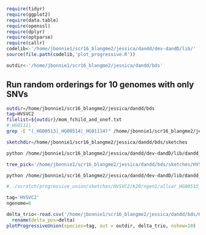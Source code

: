 
```r

require(tidyr)
require(ggplot2)
require(data.table)
require(openssl)
require(dplyr)
require(optparse)
require(callr)
codelib<-'/home/jbonnie1/scr16_blangme2/jessica/dandd/dev-dandD/lib/'
source(file.path(codelib,'plot_progressive.R'))

outdir<-'/home/jbonnie1/scr16_blangme2/jessica/dandd/bds'

```


## Run random orderings for 10 genomes with only SNVs

```bash
outdir=/home/jbonnie1/scr16_blangme2/jessica/dandd/bds
tag=HVSVC2
filelist=${outdir}/mom_fchild_and_onef.txt
#_HG0111|
grep -E "(_HG00513|_HG00514|_HG01114)" /home/jbonnie1/scr16_blangme2/jessica/data/HVSVC2/consensus_fastas.txt > ${filelist}

sketchdir=/home/jbonnie1/scr16_blangme2/jessica/dandd/bds/sketches

python /home/jbonnie1/scr16_blangme2/jessica/dandd/dev-dandD/lib/dandd_cmd.py tree -s ${tag} -f ${filelist} -c ${sketchdir} -k 19 |& tee ${outdir}/${tag}_trio.log

tree_pick='/home/jbonnie1/scr16_blangme2/jessica/dandd/bds/sketches/HVSVC2_6_dtree.pickle'

python /home/jbonnie1/scr16_blangme2/jessica/dandd/dev-dandD/lib/dandd_cmd.py progressive -d ${tree_pick} -n 200 -o ${outdir}/${tag}_progu.csv

#../scratch/progressive_union/sketches/HVSVC2/k20/ngen1/allvar_HG00513_1.fasta.gz.w.20.spacing.20.hll

```



```r
tag='HVSVC2'
ngenome=6

delta_trio<-read.csv('/home/jbonnie1/scr16_blangme2/jessica/dandd/bds/HVSVC2_6_progu.csv') %>% 
  rename(delta_pos=delta)
plotProgressiveUnion(species=tag, out = outdir, delta_trio, nshow=10)


```


